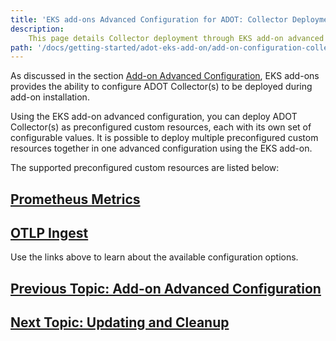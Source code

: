 ```yaml
---
title: 'EKS add-ons Advanced Configuration for ADOT: Collector Deployment'
description:
    This page details Collector deployment through EKS add-on advanced configuration for ADOT.
path: '/docs/getting-started/adot-eks-add-on/add-on-configuration-collector-deployment'
---
```


As discussed in the section [Add-on Advanced Configuration](/docs/getting-started/adot-eks-add-on/add-on-configuration), 
EKS add-ons provides the ability to configure ADOT Collector(s) to be deployed during add-on installation.

Using the EKS add-on advanced configuration, you can deploy ADOT Collector(s) as preconfigured custom resources,
each with its own set of configurable values. It is possible to deploy multiple preconfigured 
custom resources together in one advanced configuration using the EKS add-on.

The supported preconfigured custom resources are listed below:
## [Prometheus Metrics](/docs/getting-started/adot-eks-add-on/config-prometheus-metrics)
## [OTLP Ingest](/docs/getting-started/adot-eks-add-on/config-otlp-ingest)

Use the links above to learn about the available configuration options.

## [Previous Topic: Add-on Advanced Configuration](/docs/getting-started/adot-eks-add-on/add-on-configuration)

## [Next Topic: Updating and Cleanup](/docs/getting-started/adot-eks-add-on/update-and-cleanup)
